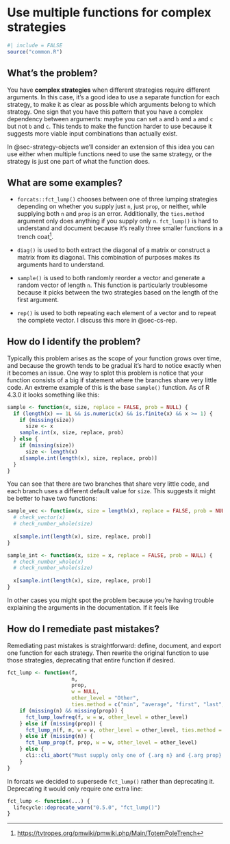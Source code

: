 # Use multiple functions for complex strategies {#sec-strategy-functions}

```r
#| include = FALSE
source("common.R")
```

## What's the problem?

You have **complex strategies** when different strategies require different arguments.
In this case, it's a good idea to use a separate function for each strategy, to make it as clear as possible which arguments belong to which strategy.
One sign that you have this pattern that you have a complex dependency between arguments: maybe you can set `a` and `b` and `a` and `c` but not `b` and `c`.
This tends to make the function harder to use because it suggests more viable input combinations than actually exist.

In @sec-strategy-objects we'll consider an extension of this idea you can use either when multiple functions need to use the same strategy, or the strategy is just one part of what the function does.

## What are some examples?

-   `forcats::fct_lump()` chooses between one of three lumping strategies depending on whether you supply just `n`, just `prop`, or neither, while supplying both `n` and `prop` is an error.
    Additionally, the `ties.method` argument only does anything if you supply only `n`.
    `fct_lump()` is hard to understand and document because it's really three smaller functions in a trench coat[^strategy-functions-1].

-   `diag()` is used to both extract the diagonal of a matrix or construct a matrix from its diagonal.
    This combination of purposes makes its arguments hard to understand.

-   `sample()` is used to both randomly reorder a vector and generate a random vector of length `n`.
    This function is particularly troublesome because it picks between the two strategies based on the length of the first argument.

-   `rep()` is used to both repeating each element of a vector and to repeat the complete vector.
    I discuss this more in @sec-cs-rep.

[^strategy-functions-1]: <https://tvtropes.org/pmwiki/pmwiki.php/Main/TotemPoleTrench>

## How do I identify the problem?

Typically this problem arises as the scope of your function grows over time, and because the growth tends to be gradual it's hard to notice exactly when it becomes an issue.
One way to splot this problem is notice that your function consists of a big if statement where the branches share very little code.
An extreme example of this is the base `sample()` function.
As of R 4.3.0 it looks something like this:

```r
sample <- function(x, size, replace = FALSE, prob = NULL) {
  if (length(x) == 1L && is.numeric(x) && is.finite(x) && x >= 1) {
    if (missing(size))
      size <- x
    sample.int(x, size, replace, prob)
  } else {
    if (missing(size))
      size <- length(x)
    x[sample.int(length(x), size, replace, prob)]
  }
}
```

You can see that there are two branches that share very little code, and each branch uses a different default value for `size`.
This suggests it might be better to have two functions:

```r
sample_vec <- function(x, size = length(x), replace = FALSE, prob = NULL) {
  # check_vector(x)
  # check_number_whole(size)
  
  x[sample.int(length(x), size, replace, prob)]
}

sample_int <- function(x, size = x, replace = FALSE, prob = NULL) {
  # check_number_whole(x)
  # check_number_whole(size)
  
  x[sample.int(length(x), size, replace, prob)]
}
```

In other cases you might spot the problem because you're having trouble explaining the arguments in the documentation.
If it feels like

## How do I remediate past mistakes?

Remediating past mistakes is straightforward: define, document, and export one function for each strategy.
Then rewrite the original function to use those strategies, deprecating that entire function if desired.

```r
fct_lump <- function(f,
                     n,
                     prop,
                     w = NULL,
                     other_level = "Other",
                     ties.method = c("min", "average", "first", "last", "random", "max")) {
    if (missing(n) && missing(prop)) {
      fct_lump_lowfreq(f, w = w, other_level = other_level)
    } else if (missing(prop)) {
      fct_lump_n(f, n, w = w, other_level = other_level, ties.method = ties.method)
    } else if (missing(n)) {
      fct_lump_prop(f, prop, w = w, other_level = other_level)
    } else {
      cli::cli_abort("Must supply only one of {.arg n} and {.arg prop}.")
    }
}
```

In forcats we decided to supersede `fct_lump()` rather than deprecating it.
Deprecating it would only require one extra line:

```r
fct_lump <- function(...) {
  lifecycle::deprecate_warn("0.5.0", "fct_lump()")
}
```
